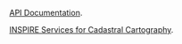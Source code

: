 [API Documentation](https://www.catastro.hacienda.gob.es/webinspire/documentos/inspire-ad-WFS.pdf).

[INSPIRE Services for Cadastral Cartography](https://www.catastro.hacienda.gob.es/webinspire/index.html).
